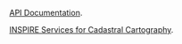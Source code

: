 [API Documentation](https://www.catastro.hacienda.gob.es/webinspire/documentos/inspire-ad-WFS.pdf).

[INSPIRE Services for Cadastral Cartography](https://www.catastro.hacienda.gob.es/webinspire/index.html).
